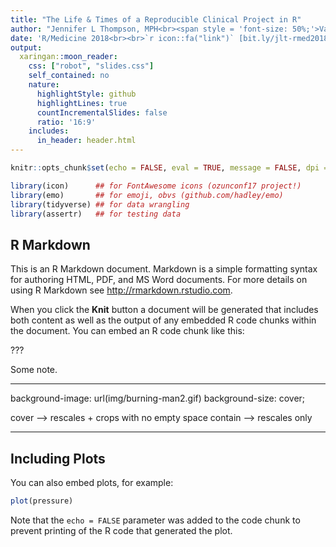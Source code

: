 ```yaml
---
title: "The Life & Times of a Reproducible Clinical Project in R"
author: "Jennifer L Thompson, MPH<br><span style = 'font-size: 50%;'>Vanderbilt University Medical Center<br>Department of Biostatistics + Center for Critical Illness, Brain Dysfunction & Survivorship</span>"
date: 'R/Medicine 2018<br><br>`r icon::fa("link")` [bit.ly/jlt-rmed2018](https://bit.ly/jlt-rmed2018)<br>`r icon::fa("twitter")` [jent103](https://twitter.com/jent103)'
output:
  xaringan::moon_reader:
    css: ["robot", "slides.css"]
    self_contained: no
    nature:
      highlightStyle: github
      highlightLines: true
      countIncrementalSlides: false
      ratio: '16:9'
    includes:
      in_header: header.html
---
```




```r
knitr::opts_chunk$set(echo = FALSE, eval = TRUE, message = FALSE, dpi = 72)

library(icon)      ## for FontAwesome icons (ozunconf17 project!)
library(emo)       ## for emoji, obvs (github.com/hadley/emo)
library(tidyverse) ## for data wrangling
library(assertr)   ## for testing data

```



## R Markdown

This is an R Markdown document. Markdown is a simple formatting syntax for authoring HTML, PDF, and MS Word documents. For more details on using R Markdown see <http://rmarkdown.rstudio.com>.

When you click the **Knit** button a document will be generated that includes both content as well as the output of any embedded R code chunks within the document. You can embed an R code chunk like this:


???

Some note.


---

background-image: url(img/burning-man2.gif)
background-size: cover; 

cover --> rescales + crops with no empty space
contain --> rescales only



---

## Including Plots

You can also embed plots, for example:

```r
plot(pressure)
```

Note that the `echo = FALSE` parameter was added to the code chunk to prevent printing of the R code that generated the plot.

